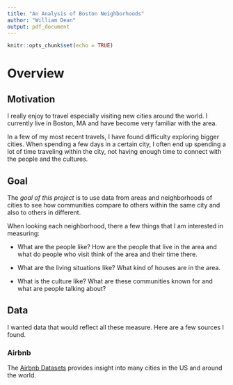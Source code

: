 ```yaml
---
title: "An Analysis of Boston Neighborhoods"
author: "William Dean"
output: pdf_document
---
```


```r
knitr::opts_chunk$set(echo = TRUE)

```

# Overview

## Motivation

I really enjoy to travel especially visiting new cities around the world. I currently live in Boston, MA and have become very familiar with the area.

In a few of my most recent travels, I have found difficulty exploring bigger cities. When spending a few days in a certain city, I often end up spending a lot of time traveling within the city, not having enough time to connect with the people and the cultures.

## Goal

The *goal of this project* is to use data from areas and neighborhoods of cities to see how communities compare to others within the same city and also to others in different. 

When looking each neighborhood, there a few things that I am interested in measuring:

- What are the people like? How are the people that live in the area and what do people who visit think of the area and their time there.

- What are the living situations like? What kind of houses are in the area.

- What is the culture like? What are these communities known for and what are people talking about?

## Data

I wanted data that would reflect all these measure. Here are a few sources I found.

### Airbnb

The [Airbnb Datasets](http://insideairbnb.com/get-the-data.html) provides insight into many cities in the US and around the world. 

